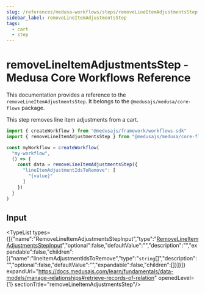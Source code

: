 ```yaml
---
slug: /references/medusa-workflows/steps/removeLineItemAdjustmentsStep
sidebar_label: removeLineItemAdjustmentsStep
tags:
  - cart
  - step
---
```



# removeLineItemAdjustmentsStep - Medusa Core Workflows Reference

This documentation provides a reference to the `removeLineItemAdjustmentsStep`. It belongs to the `@medusajs/medusa/core-flows` package.

This step removes line item adjustments from a cart.

```ts title="src/workflows/my-workflow.ts"
import { createWorkflow } from "@medusajs/framework/workflows-sdk"
import { removeLineItemAdjustmentsStep } from "@medusajs/medusa/core-flows"

const myWorkflow = createWorkflow(
  "my-workflow",
  () => {
    const data = removeLineItemAdjustmentsStep({
      "lineItemAdjustmentIdsToRemove": [
        "{value}"
      ]
    })
  }
)
```
  

## Input

<TypeList types={[{"name":"RemoveLineItemAdjustmentsStepInput","type":"[RemoveLineItemAdjustmentsStepInput](../../../../interfaces/core_flows.RemoveLineItemAdjustmentsStepInput/page.mdx)","optional":false,"defaultValue":"","description":"","expandable":false,"children":[{"name":"lineItemAdjustmentIdsToRemove","type":"`string`[]","description":"","optional":false,"defaultValue":"","expandable":false,"children":[]}]}]} expandUrl="https://docs.medusajs.com/learn/fundamentals/data-models/manage-relationships#retrieve-records-of-relation" openedLevel={1} sectionTitle="removeLineItemAdjustmentsStep"/>
